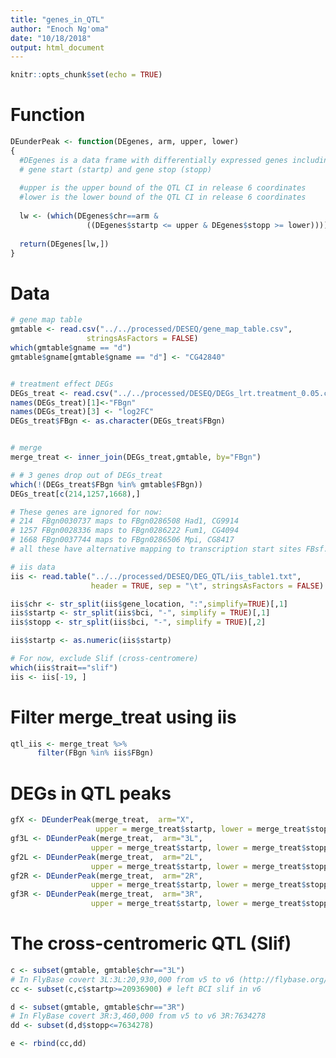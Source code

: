 ```yaml
---
title: "genes_in_QTL"
author: "Enoch Ng'oma"
date: "10/18/2018"
output: html_document
---
```


```r
knitr::opts_chunk$set(echo = TRUE)


```

# Function

```r
DEunderPeak <- function(DEgenes, arm, upper, lower)
{
  #DEgenes is a data frame with differentially expressed genes including chromosome (chr)
  # gene start (startp) and gene stop (stopp)
  
  #upper is the upper bound of the QTL CI in release 6 coordinates
  #lower is the lower bound of the QTL CI in release 6 coordinates
  
  lw <- (which(DEgenes$chr==arm & 
                 ((DEgenes$startp <= upper & DEgenes$stopp >= lower))))  
  
  return(DEgenes[lw,])
}
```

# Data

```r
# gene map table
gmtable <- read.csv("../../processed/DESEQ/gene_map_table.csv", 
                 stringsAsFactors = FALSE)
which(gmtable$gname == "d")
gmtable$gname[gmtable$gname == "d"] <- "CG42840" 


# treatment effect DEGs
DEGs_treat <- read.csv("../../processed/DESEQ/DEGs_lrt.treatment_0.05.csv")
names(DEGs_treat)[1]<-"FBgn"
names(DEGs_treat)[3] <- "log2FC"
DEGs_treat$FBgn <- as.character(DEGs_treat$FBgn)


# merge
merge_treat <- inner_join(DEGs_treat,gmtable, by="FBgn")

# # 3 genes drop out of DEGs_treat
which(!(DEGs_treat$FBgn %in% gmtable$FBgn))
DEGs_treat[c(214,1257,1668),]

# These genes are ignored for now:
# 214  FBgn0030737 maps to FBgn0286508 Had1, CG9914
# 1257 FBgn0028336 maps to FBgn0286222 Fum1, CG4094
# 1668 FBgn0037744 maps to FBgn0286506 Mpi, CG8417
# all these have alternative mapping to transcription start sites FBsf... numbers

# iis data
iis <- read.table("../../processed/DESEQ/DEG_QTL/iis_table1.txt",
                  header = TRUE, sep = "\t", stringsAsFactors = FALSE)

iis$chr <- str_split(iis$gene_location, ":",simplify=TRUE)[,1]
iis$startp <- str_split(iis$bci, "-", simplify = TRUE)[,1]
iis$stopp <- str_split(iis$bci, "-", simplify = TRUE)[,2]

iis$startp <- as.numeric(iis$startp)

# For now, exclude Slif (cross-centromere)
which(iis$trait=="slif")
iis <- iis[-19, ]

```

# Filter merge_treat using iis

```r
qtl_iis <- merge_treat %>%
      filter(FBgn %in% iis$FBgn)
```

# DEGs in QTL peaks

```r
gfX <- DEunderPeak(merge_treat,  arm="X", 
                   upper = merge_treat$startp, lower = merge_treat$stopp)
gf3L <- DEunderPeak(merge_treat,  arm="3L", 
                  upper = merge_treat$startp, lower = merge_treat$stopp)
gf2L <- DEunderPeak(merge_treat,  arm="2L", 
                  upper = merge_treat$startp, lower = merge_treat$stopp)
gf2R <- DEunderPeak(merge_treat,  arm="2R", 
                  upper = merge_treat$startp, lower = merge_treat$stopp)
gf3R <- DEunderPeak(merge_treat,  arm="3R", 
                  upper = merge_treat$startp, lower = merge_treat$stopp)
```

# The cross-centromeric QTL (Slif)

```r
c <- subset(gmtable, gmtable$chr=="3L")
# In FlyBase covert 3L:3L:20,930,000 from v5 to v6 (http://flybase.org/convert/coordinates) 3L:20936900
cc <- subset(c,c$startp>=20936900) # left BCI slif in v6

d <- subset(gmtable, gmtable$chr=="3R")
# In FlyBase covert 3R:3,460,000 from v5 to v6 3R:7634278
dd <- subset(d,d$stopp<=7634278)

e <- rbind(cc,dd)
```









